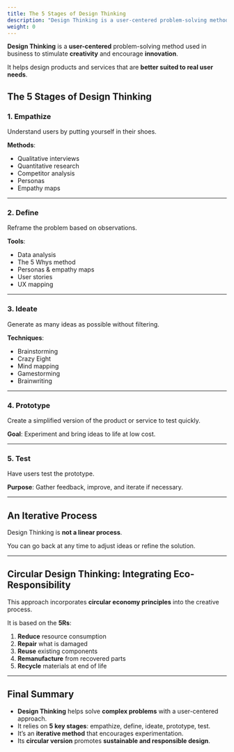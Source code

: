 ```yaml
---
title: The 5 Stages of Design Thinking
description: "Design Thinking is a user-centered problem-solving method used in business to stimulate creativity and foster innovation."
weight: 0
---
```


**Design Thinking** is a **user-centered** problem-solving method used in business to stimulate **creativity** and encourage **innovation**.

It helps design products and services that are **better suited to real user needs**.

## The 5 Stages of Design Thinking

### 1. Empathize

Understand users by putting yourself in their shoes.

**Methods**:

- Qualitative interviews  
- Quantitative research  
- Competitor analysis  
- Personas  
- Empathy maps

---

### 2. Define

Reframe the problem based on observations.

**Tools**:

- Data analysis  
- The 5 Whys method  
- Personas & empathy maps  
- User stories  
- UX mapping

---

### 3. Ideate

Generate as many ideas as possible without filtering.

**Techniques**:

- Brainstorming  
- Crazy Eight  
- Mind mapping  
- Gamestorming  
- Brainwriting

---

### 4. Prototype

Create a simplified version of the product or service to test quickly.

**Goal**: Experiment and bring ideas to life at low cost.

---

### 5. Test

Have users test the prototype.

**Purpose**: Gather feedback, improve, and iterate if necessary.

---

## An Iterative Process

Design Thinking is **not a linear process**.

You can go back at any time to adjust ideas or refine the solution.

---

## Circular Design Thinking: Integrating Eco-Responsibility

This approach incorporates **circular economy principles** into the creative process.

It is based on the **5Rs**:

1. **Reduce** resource consumption  
2. **Repair** what is damaged  
3. **Reuse** existing components  
4. **Remanufacture** from recovered parts  
5. **Recycle** materials at end of life

---

## Final Summary

- **Design Thinking** helps solve **complex problems** with a user-centered approach.  
- It relies on **5 key stages**: empathize, define, ideate, prototype, test.  
- It’s an **iterative method** that encourages experimentation.  
- Its **circular version** promotes **sustainable and responsible design**.
